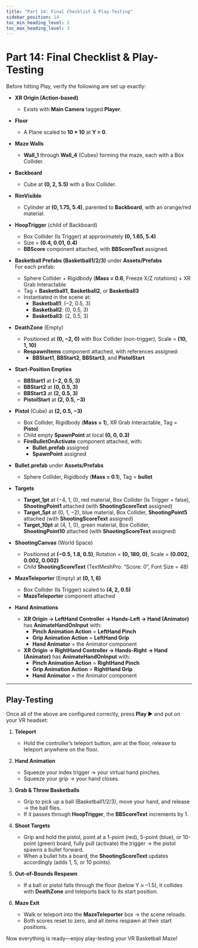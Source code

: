 ```yaml
---
title: "Part 14: Final Checklist & Play-Testing"
sidebar_position: 14
toc_min_heading_level: 2
toc_max_heading_level: 3
---
```


# Part 14: Final Checklist & Play-Testing

Before hitting Play, verify the following are set up exactly:

- **XR Origin (Action-based)**  
  - Exists with **Main Camera** tagged **Player**.

- **Floor**  
  - A Plane scaled to **10 × 10** at **Y = 0**.

- **Maze Walls**  
  - **Wall_1** through **Wall_4** (Cubes) forming the maze, each with a Box Collider.

- **Backboard**  
  - Cube at **(0, 2, 5.5)** with a Box Collider.

- **RimVisible**  
  - Cylinder at **(0, 1.75, 5.4)**, parented to **Backboard**, with an orange/red material.

- **HoopTrigger** (child of Backboard)  
  - Box Collider (Is Trigger) at approximately **(0, 1.65, 5.4)**  
  - Size = **(0.4, 0.01, 0.4)**  
  - **BBScore** component attached, with **BBScoreText** assigned.

- **Basketball Prefabs (Basketball1/2/3)** under **Assets/Prefabs**  
  For each prefab:
  - Sphere Collider + Rigidbody (**Mass = 0.6**, Freeze X/Z rotations) + XR Grab Interactable  
  - Tag = **Basketball1**, **Basketball2**, or **Basketball3**  
  - Instantiated in the scene at:
    - **Basketball1**: (−2, 0.5, 3)  
    - **Basketball2**: (0, 0.5, 3)  
    - **Basketball3**: (2, 0.5, 3)

- **DeathZone** (Empty)  
  - Positioned at **(0, −2, 0)** with Box Collider (non-trigger), Scale = **(10, 1, 10)**  
  - **RespawnItems** component attached, with references assigned:
    - **BBStart1**, **BBStart2**, **BBStart3**, and **PistolStart**

- **Start-Position Empties**  
  - **BBStart1** at **(−2, 0.5, 3)**  
  - **BBStart2** at **(0, 0.5, 3)**  
  - **BBStart3** at **(2, 0.5, 3)**  
  - **PistolStart** at **(2, 0.5, −3)**

- **Pistol** (Cube) at **(2, 0.5, −3)**  
  - Box Collider, Rigidbody (**Mass = 1**), XR Grab Interactable, Tag = **Pistol**  
  - Child empty **SpawnPoint** at local **(0, 0, 0.3)**  
  - **FireBulletOnActivate** component attached, with:
    - **Bullet.prefab** assigned  
    - **SpawnPoint** assigned

- **Bullet.prefab** under **Assets/Prefabs**  
  - Sphere Collider, Rigidbody (**Mass = 0.1**), Tag = **bullet**

- **Targets**  
  - **Target_1pt** at (−4, 1, 0), red material, Box Collider (Is Trigger = false), **ShootingPoint1** attached (with **ShootingScoreText** assigned)  
  - **Target_5pt** at (0, 1, −2), blue material, Box Collider, **ShootingPoint5** attached (with **ShootingScoreText** assigned)  
  - **Target_10pt** at (4, 1, 0), green material, Box Collider, **ShootingPoint10** attached (with **ShootingScoreText** assigned)

- **ShootingCanvas** (World Space)  
  - Positioned at **(−0.5, 1.8, 0.5)**, Rotation = **(0, 180, 0)**, Scale = **(0.002, 0.002, 0.002)**  
  - Child **ShootingScoreText** (TextMeshPro: “Score: 0”, Font Size = 48)

- **MazeTeleporter** (Empty) at **(0, 1, 6)**  
  - Box Collider (Is Trigger) scaled to **(4, 2, 0.5)**  
  - **MazeTeleporter** component attached

- **Hand Animations**  
  - **XR Origin → LeftHand Controller → Hands-Left → Hand (Animator)** has **AnimateHandOnInput** with:  
    - **Pinch Animation Action** = **LeftHand Pinch**  
    - **Grip Animation Action** = **LeftHand Grip**  
    - **Hand Animator** = the Animator component  
  - **XR Origin → RightHand Controller → Hands-Right → Hand (Animator)** has **AnimateHandOnInput** with:  
    - **Pinch Animation Action** = **RightHand Pinch**  
    - **Grip Animation Action** = **RightHand Grip**  
    - **Hand Animator** = the Animator component

---

## Play-Testing

Once all of the above are configured correctly, press **Play ▶** and put on your VR headset:

1. **Teleport**  
   - Hold the controller’s teleport button, aim at the floor, release to teleport anywhere on the floor.

2. **Hand Animation**  
   - Squeeze your index trigger → your virtual hand pinches.  
   - Squeeze your grip → your hand closes.

3. **Grab & Throw Basketballs**  
   - Grip to pick up a ball (Basketball1/2/3), move your hand, and release → the ball flies.  
   - If it passes through **HoopTrigger**, the **BBScoreText** increments by 1.

4. **Shoot Targets**  
   - Grip and hold the pistol, point at a 1-point (red), 5-point (blue), or 10-point (green) board, fully pull (activate) the trigger → the pistol spawns a bullet forward.  
   - When a bullet hits a board, the **ShootingScoreText** updates accordingly (adds 1, 5, or 10 points).

5. **Out-of-Bounds Respawn**  
   - If a ball or pistol falls through the floor (below Y ≈ –1.5), it collides with **DeathZone** and teleports back to its start position.

6. **Maze Exit**  
   - Walk or teleport into the **MazeTeleporter** box → the scene reloads.  
   - Both scores reset to zero, and all items respawn at their start positions.

Now everything is ready—enjoy play-testing your VR Basketball Maze!  
